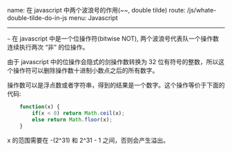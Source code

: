 name: 在 javascript 中两个波浪号的作用(~~, double tilde)
route: /js/whate-double-tilde-do-in-js
menu: Javascript

---

`~` 在 javascript 中是一个位操作符(bitwise NOT), 两个波浪号代表队一个操作数连续执行两次 “非” 的位操作。

由于 javascript 中的位操作会隐式的剑操作数转换为 32 位有符号的整数，所以这个操作符可以删除操作数十进制小数点之后的所有数字。

操作数可以是浮点数或者字符串，得到的结果是一个数字。这个操作等价于下面的代码:

```javascript
    function(x) {
        if(x < 0) return Math.ceil(x);
        else return Math.floor(x);
    }
```

x 的范围需要在 -(2^31) 和 2^31 - 1 之间，否则会产生溢出。
